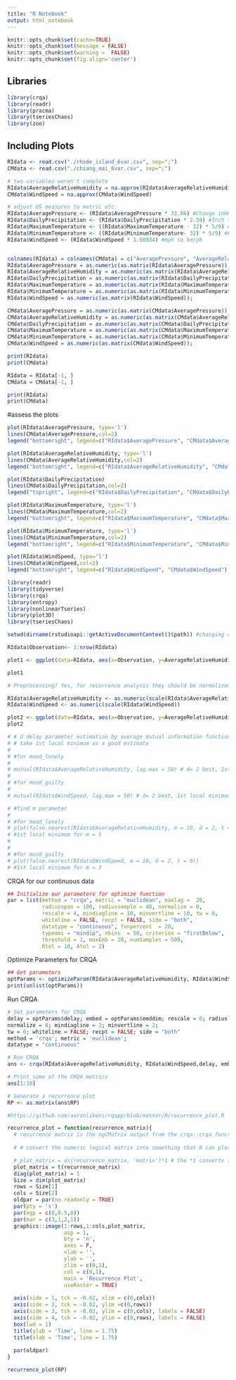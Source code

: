 ---
title: "R Notebook"
output: html_notebook
---

```{r setup, include=FALSE}
knitr::opts_chunk$set(cache=TRUE)
knitr::opts_chunk$set(message = FALSE)
knitr::opts_chunk$set(warning =  FALSE)
knitr::opts_chunk$set(fig.align='center') 
```

## Libraries

```{r results='hide', message=FALSE, warning=FALSE}
library(crqa)
library(readr)
library(pracma)
library(tseriesChaos)
library(zoo)
```

## Including Plots

```{r, warning=FALSE}
RIdata <- read.csv("./rhode_island_6var.csv", sep=";")
CMdata <- read.csv("./chiang_mai_6var.csv", sep=";")

# two variables weren't complete
RIdata$AverageRelativeHumidity = na.approx(RIdata$AverageRelativeHumidity)
CMdata$WindSpeed = na.approx(CMdata$WindSpeed)

# adjust US measures to metric etc.
RIdata$AveragePressure <- (RIdata$AveragePressure * 33.86) #Change inHG to mBar
RIdata$DailyPrecipitation <- (RIdata$DailyPrecipitation * 2.54) #Inch to cm
RIdata$MaximumTemperature <- ((RIdata$MaximumTemperature - 32) * 5/9) #Farenheit to Celcius
RIdata$MinimumTemperature <- ((RIdata$MinimumTemperature- 32) * 5/9) #Farenheit to Celcius
RIdata$WindSpeed <- (RIdata$WindSpeed * 1.60934) #mph to km/ph


colnames(RIdata) = colnames(CMdata) = c("AveragePressure", "AverageRelativeHumidity","DailyPrecipitation","MaximumTemperature", "MinimumTemperature","WindSpeed")
RIdata$AveragePressure = as.numeric(as.matrix(RIdata$AveragePressure)); 
RIdata$AverageRelativeHumidity = as.numeric(as.matrix(RIdata$AverageRelativeHumidity));
RIdata$DailyPrecipitation = as.numeric(as.matrix(RIdata$DailyPrecipitation));
RIdata$MaximumTemperature = as.numeric(as.matrix(RIdata$MaximumTemperature)); 
RIdata$MinimumTemperature = as.numeric(as.matrix(RIdata$MinimumTemperature));
RIdata$WindSpeed = as.numeric(as.matrix(RIdata$WindSpeed));

CMdata$AveragePressure = as.numeric(as.matrix(CMdata$AveragePressure)); 
CMdata$AverageRelativeHumidity = as.numeric(as.matrix(CMdata$AverageRelativeHumidity));
CMdata$DailyPrecipitation = as.numeric(as.matrix(CMdata$DailyPrecipitation));
CMdata$MaximumTemperature = as.numeric(as.matrix(CMdata$MaximumTemperature));
CMdata$MinimumTemperature = as.numeric(as.matrix(CMdata$MinimumTemperature));
CMdata$WindSpeed = as.numeric(as.matrix(CMdata$WindSpeed));

print(RIdata)
print(CMdata)

RIdata = RIdata[-1, ]
CMdata = CMdata[-1, ]

print(RIdata)
print(CMdata)
```
#assess the plots

```{r}
plot(RIdata$AveragePressure, type='l')
lines(CMdata$AveragePressure,col=2)
legend("bottomright", legend=c("RIdata$AveragePressure", "CMdata$AveragePressure"), lty=1,col = c("black", "red"))

plot(RIdata$AverageRelativeHumidity, type='l')
lines(CMdata$AverageRelativeHumidity,col=2)
legend("bottomright", legend=c("RIdata$AverageRelativeHumidity", "CMdata$AverageRelativeHumidity"), lty=1,col = c("black", "red"))

plot(RIdata$DailyPrecipitation)
lines(CMdata$DailyPrecipitation,col=2)
legend("topright", legend=c("RIdata$DailyPrecipitation", "CMdata$DailyPrecipitation"), lty=1,col = c("black", "red"))

plot(RIdata$MaximumTemperature, type='l')
lines(CMdata$MaximumTemperature,col=2)
legend("bottomright", legend=c("RIdata$MaximumTemperature", "CMdata$MaximumTemperature"), lty=1,col = c("black", "red"))

plot(RIdata$MinimumTemperature, type='l')
lines(CMdata$MinimumTemperature,col=2)
legend("bottomright", legend=c("RIdata$MinimumTemperature", "CMdata$MinimumTemperature"), lty=1,col = c("black", "red"))

plot(RIdata$WindSpeed, type='l')
lines(CMdata$WindSpeed,col=2)
legend("bottomright", legend=c("RIdata$WindSpeed", "CMdata$WindSpeed"), lty=1,col = c("black", "red"))
```

```{r}
library(readr)
library(tidyverse)
library(crqa)
library(entropy)
library(nonlinearTseries)
library(plot3D)
library(tseriesChaos)

setwd(dirname(rstudioapi::getActiveDocumentContext()$path)) #changing current directory to the current folder

RIdata$Observation<- 1:nrow(RIdata)

```

```{r}
plot1 <- ggplot(data=RIdata, aes(x=Observation, y=AverageRelativeHumidity)) + geom_line(aes(Observation, AverageRelativeHumidity),color="black") + geom_line(aes(Observation,WindSpeed), color="red") + xlab("Days") + ylab("Value") + ggtitle("Time Series of items AverageRelativeHumidity and WindSpeed ")

plot1
```



```{r}

# Preprocessing? Yes, for recurrence analysis they should be normalized. 

RIdata$AverageRelativeHumidity <- as.numeric(scale(RIdata$AverageRelativeHumidity))
RIdata$WindSpeed <- as.numeric(scale(RIdata$WindSpeed))

plot2 <- ggplot(data=RIdata, aes(x=Observation, y=AverageRelativeHumidity)) + geom_line(aes(Observation, AverageRelativeHumidity),color="black") + geom_line(aes(Observation,WindSpeed), color="red") + xlab("Days") + ylab("Value") + ggtitle("Time Series of normalized items AverageRelativeHumidity and WindSpeed ")
plot2

```


```{r}

# # d delay parameter estimation by average mutual information function (AMI)
# # take 1st local minimum as a good estimate
# 
# #for mood_lonely
# 
# mutual(RIdata$AverageRelativeHumidity, lag.max = 50) # d= 2 best, 1st local minimum at 2
# 
# #for mood_guilty
# 
# mutual(RIdata$WindSpeed, lag.max = 50) # d= 2 best, 1st local minimum at 2

```


```{r}

# #find m parameter
# 
# #for mood_lonely
# plot(false.nearest(RIdata$AverageRelativeHumidity, m = 10, d = 2, t = 0))
# #1st local minimum for m = 5
# 
# 
# #for mood_guilty
# plot(false.nearest(RIdata$WindSpeed, m = 10, d = 2, t = 0))
# #1st local minimum for m = 3

```
CRQA for our continuous data

```{r}

## Initialize our parameters for optimize function
par = list(method = "crqa", metric = "euclidean", maxlag =  20, 
           radiusspan = 100, radiussample = 40, normalize = 0, 
           rescale = 4, mindiagline = 10, minvertline = 10, tw = 0, 
           whiteline = FALSE, recpt = FALSE, side = "both", 
           datatype = "continuous", fnnpercent  = 20,  
           typeami = "mindip", nbins  = 50, criterion = "firstBelow",
           threshold = 1, maxEmb = 20, numSamples = 500, 
           Rtol = 10, Atol = 2)

```

Optimize Parameters for CRQA

```{r}

## Get parameters
optParams <- optimizeParam(RIdata$AverageRelativeHumidity, RIdata$WindSpeed, par,min.rec = 2, max.rec = 5)
print(unlist(optParams))


```
Run CRQA

```{r}

# Set parameters for CRQA
delay = optParams$delay; embed = optParams$emddim; rescale = 0; radius = optParams$radius;
normalize = 0; mindiagline = 2; minvertline = 2;
tw = 0; whiteline = FALSE; recpt = FALSE; side = "both"
method = 'crqa'; metric = 'euclidean';  
datatype = "continuous"

# Run CRQA
ans <- crqa(RIdata$AverageRelativeHumidity, RIdata$WindSpeed,delay, embed, rescale, radius, normalize,mindiagline, minvertline, tw, whiteline, recpt, side, method, metric, datatype)

```

```{r}

# Print some of the CRQA metrics
ans[1:10]

```

```{r}

# Generate a recurrence plot
RP <- as.matrix(ans$RP)

#https://github.com/aaronlikens/rqapp/blob/master/R/recurrence_plot.R

recurrence_plot = function(recurrence_matrix){
  # recurrence matrix is the ngCMatrix output from the crqa::crqa function
  
  # # convert the numeric logical matrix into something that R can plot

  # plot_matrix = as(recurrence_matrix, 'matrix')*1 # the *1 converts from logical to numeric
  plot_matrix = t(recurrence_matrix)
  diag(plot_matrix) = 1
  Size = dim(plot_matrix)
  rows = Size[1]
  cols = Size[2]
  oldpar = par(no.readonly = TRUE)
  par(pty = 's')
  par(mgp = c(0,0.5,0))
  par(mar = c(3,1,2,1))
  graphics::image(1:rows,1:cols,plot_matrix,
                  asp = 1,
                  bty = 'n',
                  axes = F, 
                  xlab = '',
                  ylab = '',
                  zlim = c(0,1),
                  col = c(0,1),
                  main = 'Recurrence Plot',
                  useRaster = TRUE)
  
  axis(side = 1, tck = -0.02, xlim = c(0,cols))
  axis(side = 2, tck = -0.02, ylim =c(0,rows))
  axis(side = 3, tck = -0.02, ylim = c(0,cols), labels = FALSE)
  axis(side = 4, tck = -0.02, ylim = c(0,rows), labels = FALSE)
  box(lwd = 1)
  title(ylab = 'Time', line = 1.75)
  title(xlab = 'Time', line = 1.75)
  
  par(oldpar)
}

recurrence_plot(RP)

```
